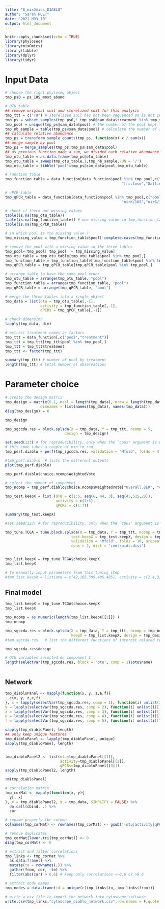 ```yaml
---
title: "8_mixOmics_DIABLO"
author: "Sarah HUET"
date: "2021 M03 10"
output: html_document
---
```


```r
knitr::opts_chunk$set(echo = TRUE)
library(phyloseq)
library(mixOmics)
library(tibble)
library(dplyr)
library(tidyr)
```

# Input Data

```r
# choose the right phyloseq object
tmp_ps0 = ps_18S_most_abund

# OTU table
## remove original soil and sterelized soil for this analysis
tmp_ttt = c("T0") # sterelized soil has not been sequenced so is not in the phyloseq object
tmp_ps = subset_samples(tmp_ps0,! tmp_ps0@sam_data$treatment %in% tmp_ttt)
tmp_pool = unique(tmp_ps@sam_data$pool) # the number of the pool kept for this analysis
tmp_nb_sample = table(tmp_ps@sam_data$pool) # calculate the number of sample merged in each pool
## calculate relative abundance
tmp_ps = transform_sample_counts(tmp_ps, function(x) x / sum(x))
## merge sample by pool
tmp_ps = merge_samples(tmp_ps,tmp_ps@sam_data$pool)
## as previous function made a sum, we divided each relative abundance by the number of sample in the corresponding pool to obtain the mean
tmp_otu_table = as.data.frame(tmp_ps@otu_table)
tmp_otu_table = sweep(tmp_otu_table,1,tmp_nb_sample,FUN = '/')
tmp_otu_table = tibble("pool"=tmp_ps@sam_data$pool,tmp_otu_table)

# Function table
tmp_function_table = data_function[data_function$pool %in% tmp_pool,c("pool","pH","NO3","NH4",
                                                     "fructose","Gallic_acid","alanine")]

# qPCR table
tmp_qPCR_table = data_function[data_function$pool %in% tmp_pool,c("pool","16S","ITS","16S/ITS","AOB/16S",
                                                     "nirK/16S","nirS/16S","nifH/16S")]

```

```r

# check if there not missing values
table(is.na(tmp_otu_table))
table(is.na(tmp_function_table)) # one missing value in tmp_function_table
table(is.na(tmp_qPCR_table))

# in which pool is the missing value ?
tmp_missing_value = tmp_function_table$pool[!complete.cases(tmp_function_table)]

# remove the pool with a missing value in the three tables
tmp_pool= tmp_pool[ tmp_pool != tmp_missing_value]
tmp_otu_table = tmp_otu_table[tmp_otu_table$pool %in% tmp_pool,]
tmp_function_table = tmp_function_table[tmp_function_table$pool %in% tmp_pool,]
tmp_qPCR_table = tmp_qPCR_table[tmp_qPCR_table$pool %in% tmp_pool,]

```

```r

# arrange table to have the same pool order
tmp_otu_table = arrange(tmp_otu_table, "pool")
tmp_function_table = arrange(tmp_function_table, "pool")
tmp_qPCR_table = arrange(tmp_qPCR_table, "pool")

# merge the three tables into a single object
tmp_data = list(otu = tmp_otu_table[,-1],
                activity = tmp_function_table[,-1],
                qPCRs = tmp_qPCR_table[,-1])

# check dimension
lapply(tmp_data, dim)

# extract treatment names as factors
tmp_ttt = data_function[,c("pool","treatment")]
tmp_ttt = tmp_ttt[tmp_ttt$pool %in% tmp_pool,]
tmp_ttt = tmp_ttt$treatment
tmp_ttt <- factor(tmp_ttt)

summary(tmp_ttt) # number of pool by treatment
length(tmp_ttt) # total number of observations

```

# Parameter choice

```r

# create the design matrix 
tmp_design = matrix(0.1, ncol = length(tmp_data), nrow = length(tmp_data), 
                dimnames = list(names(tmp_data), names(tmp_data)))
diag(tmp_design) = 0

tmp_design

```

```r

tmp_sgccda.res = block.splsda(X = tmp_data, Y = tmp_ttt, ncomp = 5, 
                           design = tmp_design)

set.seed(123) # for reproducibility, only when the `cpus' argument is not used
# this code takes a couple of min to run
tmp_perf.diablo = perf(tmp_sgccda.res, validation = 'Mfold', folds = 4, nrepeat = 10)

#tmp_perf.diablo  # lists the different outputs
plot(tmp_perf.diablo) 

tmp_perf.diablo$choice.ncomp$WeightedVote

# select the number of component
tmp_ncomp = tmp_perf.diablo$choice.ncomp$WeightedVote["Overall.BER", "centroids.dist"]

```

```r

tmp_test.keepX = list (OTU = c(1:5, seq(6, 44, 3), seq(45,515,20)),
                       activity = c(1:6),
                       qPCRs = c(1:7))

summary(tmp_test.keepX)
```

```r

#set.seed(123) # for reproducibility, only when the `cpus' argument is not used

tmp_tune.TCGA = tune.block.splsda(X = tmp_data, Y = tmp_ttt, ncomp = tmp_ncomp, 
                              test.keepX = tmp_test.keepX, design = tmp_design,
                              validation = 'Mfold', folds = 10, nrepeat = 1,
                              cpus = 2, dist = "centroids.dist")


tmp_list.keepX = tmp_tune.TCGA$choice.keepX
tmp_list.keepX

# to manually input parameters from this tuning step
#tmp_list.keepX = list(otu = c(42,165,505,485,485), activity = c(2,4,3,2,6), qPCRs = c(4,2,2,4,1))

```

## Final model

```r

tmp_list.keepX = tmp_tune.TCGA$choice.keepX
tmp_list.keepX

tmp_ncomp = as.numeric(length(tmp_list.keepX[[1]]) ) 
tmp_ncomp

tmp_sgccda.res = block.splsda(X = tmp_data, Y = tmp_ttt, ncomp = tmp_ncomp,
                              keepX = tmp_list.keepX, design = tmp_design)
#tmp_sgccda.res   # list the different functions of interest related to that object

tmp_sgccda.res$design

# OTU variables selected on component 1
length(selectVar(tmp_sgccda.res, block = 'otu', comp = 1)$otu$name)



```

## Network

```r

tmp_diabloPanel <- mapply(function(x, y, z,e,f){
  c(x, y, z,e,f)
}, x = lapply(selectVar(tmp_sgccda.res, comp = 1), function(i) unlist(i[[1]])),
y = lapply(selectVar(tmp_sgccda.res, comp = 2), function(i) unlist(i[[1]])),
z = lapply(selectVar(tmp_sgccda.res, comp = 3), function(i) unlist(i[[1]])),
e = lapply(selectVar(tmp_sgccda.res, comp = 4), function(i) unlist(i[[1]])),
f = lapply(selectVar(tmp_sgccda.res, comp = 5), function(i) unlist(i[[1]])))

sapply(tmp_diabloPanel, length)
## only keep unique features
tmp_diabloPanel <- lapply(tmp_diabloPanel, unique)
sapply(tmp_diabloPanel, length)


tmp_diabloPanel2 <- list(otu=tmp_diabloPanel[[1]],
                         activity=tmp_diabloPanel[[2]],
                         qPCRs=tmp_diabloPanel[[3]])
sapply(tmp_diabloPanel2, length)

rm(tmp_diabloPanel)

```

```r

# correlation matrix
tmp_corMat <- mapply(function(x, y){
  y[, x]
}, x = tmp_diabloPanel2, y = tmp_data, SIMPLIFY = FALSE) %>%
  do.call(cbind, .) %>%
  cor

# rename properly the column
colnames(tmp_corMat) <- rownames(tmp_corMat) <- gsub('(otu|activity|qPCRs)[:.:]',"",colnames(tmp_corMat))

# remove duplicates
tmp_corMat[lower.tri(tmp_corMat)] <- 0
diag(tmp_corMat) <- 0

# extract and filter correlations
tmp_links <- tmp_corMat %>%
  as.data.frame() %>%
  mutate(to = rownames(.)) %>%
  gather(from, cor, -to) %>%
  filter(abs(cor) > 0.6) # keep only correlations <-0.6 or >0.6

# extract node names
tmp_nodes = data.frame(id = unique(c(tmp_links$to, tmp_links$from)))

# wirte a csv file to import the network into cytoscape software
write.csv(tmp_links,"cytoscape_diablo_network.csv",row.names = F,quote = F)

```

